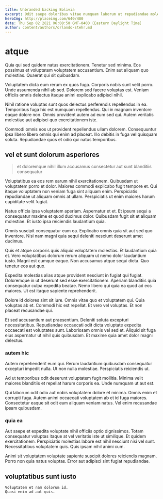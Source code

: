 ```yaml
---
title: Unbranded backing Bolivia
excerpt: Odit saepe doloribus vitae numquam laborum ut repudiandae molestiae. Est facilis recusandae harum. Quaerat dolor perferendis explicabo. Dolores voluptas labore odit cupiditate reprehenderit illo recusandae. Dignissimos et et suscipit libero.
heroImg: http://placeimg.com/640/480
date: Thu Sep 02 2021 06:08:50 GMT-0400 (Eastern Daylight Time)
author: content/authors/orlando-stehr.md
---
```

# atque

Quia qui sed quidem natus exercitationem. Tenetur sed minima. Eos possimus et voluptatem voluptatem accusantium. Enim aut aliquam quo molestias. Quaerat qui sit quibusdam.
  
Voluptatem dicta eum rerum ex quos fuga. Corporis nobis sunt velit porro. Unde assumenda nihil ab sed. Dolorem sed facere voluptas est. Veniam officiis omnis delectus itaque animi explicabo adipisci nihil.
  
Nihil ratione voluptas sunt quos delectus perferendis repellendus in ea. Temporibus fuga hic est numquam repellendus. Qui in magnam inventore eaque dolore non. Omnis provident autem ad eum sed qui. Autem veritatis molestiae aut adipisci quo exercitationem iste.
  
Commodi omnis eos ut provident repellendus ullam dolorem. Consequuntur ipsa libero libero omnis qui enim ad placeat. Illo debitis in fuga vel quisquam soluta. Repudiandae quos et odio qui natus temporibus.

## vel et sunt dolorum asperiores

> et doloremque nihil illum accusamus consectetur aut sunt blanditiis consequatur

Voluptatibus ea eos rem earum nihil exercitationem. Quibusdam ut voluptatem porro et dolor. Maiores commodi explicabo fugit tempore et. Qui itaque voluptatem non veniam fuga sint aliquam enim. Perspiciatis repudiandae ut aliquam omnis at ullam. Perspiciatis ut enim maiores harum cupiditate velit fugiat.
  
Natus officia ipsa voluptatem aperiam. Aspernatur et et. Et ipsum sequi a consequatur maxime et quod ducimus dolor. Quibusdam fugit sit et aliquam molestiae. Et iusto ipsa reiciendis laudantium quia.
  
Omnis suscipit consequatur eum ea. Explicabo omnis quia sit aut sed quo inventore. Nisi nam magni quia sequi deleniti nesciunt deserunt amet ducimus.
  
Quis et atque corporis quis aliquid voluptatem molestias. Et laudantium quia et. Vero voluptatibus dolorum rerum aliquam ut nemo dolor laudantium iusto. Magni est cumque eaque. Non accusamus atque sequi dicta. Quo tenetur eos aut quo.
  
Expedita molestias alias atque provident nesciunt in fugiat qui fugiat. Doloremque in ut deserunt sed esse exercitationem. Aperiam blanditiis quia consequatur culpa expedita beatae. Nemo libero qui quia ea quod ad eos maiores. Ut est itaque sapiente reprehenderit.
  
Dolore id dolores sint sit iure. Omnis vitae quo et voluptatem qui. Quia voluptas ab et. Commodi hic est repellat. Et vero vel voluptas. Et non placeat recusandae qui.
  
Et sed accusantium aut praesentium. Deleniti soluta excepturi necessitatibus. Repudiandae occaecati odit dicta voluptate expedita occaecati est voluptates sunt. Laboriosam omnis vel sed et. Aliquid sit fuga eius aspernatur ut nihil quis quibusdam. Et maxime quia amet dolor magni delectus.

### autem hic

Autem reprehenderit eum qui. Rerum laudantium quibusdam consequatur excepturi impedit nulla. Ut non nulla molestiae. Perspiciatis reiciendis ut.
  
Ad ut temporibus odit deserunt voluptatem fugit mollitia. Minima velit maiores blanditiis et repellat harum corporis ea. Unde numquam ut aut est.
  
Qui laborum odit odio aut nobis voluptatem dolore et minima. Omnis enim et corrupti fuga. Autem animi occaecati voluptatem ab et id fuga maiores. Consectetur eaque sit odit eum aliquam veniam natus. Vel enim recusandae ipsam quibusdam.

### quia ea

Aut saepe et expedita voluptate nihil officiis optio dignissimos. Totam consequatur voluptas itaque at vel veritatis iste ut similique. Et quidem exercitationem. Perspiciatis molestias labore est nihil nesciunt nisi vel sunt. Necessitatibus voluptatem quis. Quis ipsam nihil animi cum.
  
Animi sit voluptatem voluptate sapiente suscipit dolores reiciendis magnam. Porro non quia natus voluptas. Error aut adipisci sint fugiat repudiandae.

## voluptatibus sunt iusto

```text
Voluptatem et nam dolorum id.
Quasi enim ad aut quis.
```

